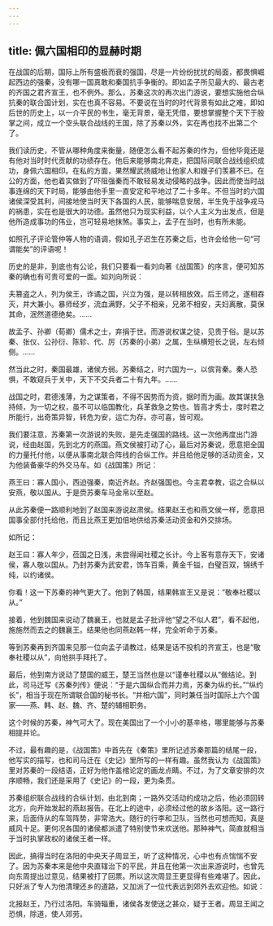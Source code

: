 ```yaml
---
---
---
```

title: 佩六国相印的显赫时期
---




在战国的后期，国际上所有盛极而衰的强国，尽是一片纷纷扰扰的局面，都畏惧崛起西边的强秦，没有哪一国真敢和秦国抗手争衡的。即如孟子所见最大的、最古老的齐国之君齐宣王，也不例外。那么，苏秦这次的再次出门游说，要想实施他合纵抗秦的联合国计划，实在也真不容易。不要说在当时的时代背景有如此之难，即如后世的历史上，以一介平民的书生，毫无背景，毫无凭借，要想掌握整个天下于股掌之间，成立一个空头联合战线的王国，除了苏秦以外，实在再也找不出第二个了。

我们读历史，不管从哪种角度来衡量，随便怎么看不起苏秦的作为，但他毕竟还是有他对当时时代贡献的功绩存在。他后来能够南北奔走，把国际间联合战线组织成功，身佩六国相印。在私的方面，果然耀武扬威地让他家人和嫂子们羡慕不已。在公的方面，他也着实做到了吓阻强秦而不敢轻易发动侵略的战争。因此而使当时战事连绵的天下时局，能够由他手里一直安定和平地过了二十多年。不但当时的六国诸侯深受其利，间接地使当时天下各国的人民，能够喘息安居，半生免于战争戎马的祸患，实在也是很大的功德。虽然他只为现实利益，以个人主义为出发点，但是他所造成事功的伟业，岂可轻易地抹煞。事实上，孟子在当时，也有所未能。

如照孔子评论管仲等人物的语调，假如孔子迟生在苏秦之后，也许会给他一句“可谓能矣”的评语呢！

历史的是非，到底也有公论，我们只要看一看刘向著《战国策》的序言，便可知苏秦的确也有可贵可爱的一面。如刘向所说：

夫篡盗之人，列为侯王，诈谲之国，兴立为强，是以转相放效。后王师之，遂相吞灭，并大兼小。暴师经岁，流血满野，父子不相亲，兄弟不相安，夫妇离散，莫保其命，泯然道德绝矣。……

故孟子、孙卿（荀卿）儒术之士，弃捐于世。而游说权谋之徒，见贵于俗。是以苏秦、张仪、公孙衍、陈轸、代、厉（苏秦的小弟）之属，生纵横短长之说，左右倾侧。……

然当此之时，秦国最雄，诸侯方弱。苏秦结之，时六国为一，以傧背秦。秦人恐惧，不敢窥兵于关中，天下不交兵者二十有九年。……

战国之时，君德浅薄，为之谋策者，不得不因势而为资，据时而为画。故其谋扶急持倾，为一切之权，虽不可以临国教化，兵革救急之势也。皆高才秀士，度时君之所能行，出奇策异智，转危为安，运亡为存。亦可喜，皆可观。

我们要注意，苏秦第一次游说的失败，是先走强国的路线。这一次他再度出门游说，经由赵国，先到北方的燕国。燕文侯被打动了心，最后对苏秦说，愿意把全国的力量托付他，以便从事南北联合阵线的合纵工作。并且给他足够的活动资金，又为他装备豪华的外交马车。如《战国策》所记：

燕王曰：寡人国小，西迫强秦，南近齐赵。齐赵强国也。今主君幸教，诏之合纵以安燕，敬以国从。于是赍苏秦车马金帛以至赵。

从此苏秦便一路顺利地到了赵国来游说赵肃侯。结果赵王也和燕文侯一样，愿意把国事全部付托给他，而且比燕王更加倍地供给苏秦活动资金和外交排场。

如所记：

赵王曰：寡人年少，莅国之日浅，未尝得闻社稷之长计。今上客有意存天下，安诸侯，寡人敬以国从。乃封苏秦为武安君，饰车百乘，黄金千镒，白璧百双，锦绣千纯，以约诸侯。

你看！这一下苏秦的神气更大了。他到了韩国，结果韩宣王又是说：“敬奉社稷以从。”

接着，他到魏国来说动了魏襄王，也就是孟子批评他“望之不似人君”，看不起他，施施然而去之的魏襄王。结果他也同燕赵韩一样，完全听命于苏秦。

等到苏秦再到齐国来见那一位向孟子请教过，结果是话不投机的齐宣王，也是“敬奉社稷以从”，向他拱手拜托了。

最后，他到南方说动了楚国的威王，楚王当然也是以“谨奉社稷以从”做结论。到此，司马迁写《苏秦列传》便说：“于是六国纵合而并力焉，苏秦为纵约长。”“纵约长”，相当于现在所谓联合国的秘书长。“并相六国”，同时兼任当时国际上六个国家——燕、韩、赵、魏、齐、楚的辅相职务。

这个时候的苏秦，神气可大了。现在美国出了一个小小的基辛格，哪里能够与苏秦相提并论。

不过，最有趣的是，《战国策》中首先在《秦策》里所记述苏秦那篇的结尾一段，他写实的描写，也和司马迁在《史记》里所写的一样有趣。虽然我认为《战国策》里对苏秦的一段结语，正好为他作盖棺论定的画龙点睛。不过，为了文章安排的次序顺畅，我们还是采用了《史记》的一段，更为条贯。

苏秦组织联合战线的合纵计划，由北到南；一路外交活动的成功之后，他必须回转北方，向开始发起的燕赵报告。在北上的途中，必须经过他的故乡洛阳。这一路行来，后面侍从的车驾阵势，非常浩大。随行的行李和卫队，当然也可想而知，真是威风十足。更何况各国的诸侯都派遣了特别使节来欢送他。那种神气，简直就相当于当时执掌政权的诸侯王者一样。

因此，搞得当时在洛阳的中央天子周显王，听了这种情况，心中也有点惴惴不安了。因为苏秦本来是他中央直辖治下的平民，并且在他第一次出来游说时，也曾先向东周提出过意见，结果被打了回票。所以这次周显王更显得有些难堪了。因此，只好派了专人为他清理还乡的道路，又加派了一位代表远到郊外去欢迎他。如说：

北报赵王，乃行过洛阳。车骑辎重，诸侯各发使送之甚众，疑于王者。周显王闻之恐惧，除道，使人郊劳。